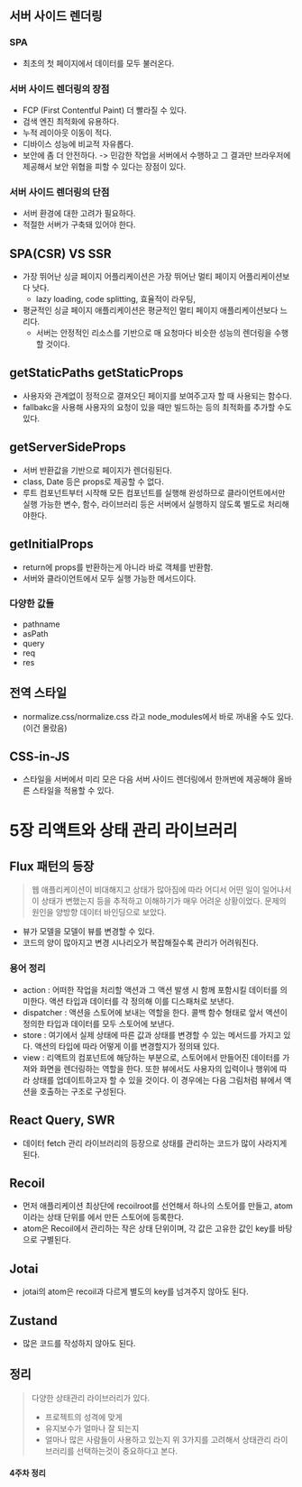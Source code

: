 ## 서버 사이드 렌더링

### SPA

- 최초의 첫 페이지에서 데이터를 모두 불러온다.

### 서버 사이드 렌더링의 장점

- FCP (First Contentful Paint) 더 빨라질 수 있다.
- 검색 엔진 최적화에 유용하다.
- 누적 레이아웃 이동이 적다.
- 디바이스 성능에 비교적 자유롭다.
- 보안에 좀 더 안전하다. -> 민감한 작업을 서버에서 수행하고 그 결과만 브라우저에 제공해서 보안 위협을 피할 수 있다는 장점이 있다.

### 서버 사이드 렌더링의 단점

- 서버 환경에 대한 고려가 필요하다.
- 적절한 서버가 구축돼 있어야 한다.

## SPA(CSR) VS SSR

- 가장 뛰어난 싱글 페이지 어플리케이션은 가장 뛰어난 멀티 페이지 어플리케이션보다 낫다.
  - lazy loading, code splitting, 효율적이 라우팅,
- 평균적인 싱글 페이지 애플리케이션은 평균적인 멀티 페이지 애플리케이션보다 느리다.
  - 서버는 안정적인 리소스를 기반으로 매 요청마다 비슷한 성능의 렌더링을 수행할 것이다.

## getStaticPaths getStaticProps

- 사용자와 관계없이 정적으로 결져오딘 페이지를 보여주고자 할 때 사용되는 함수다.
- fallbakc을 사용해 사용자의 요청이 있을 때만 빌드하는 등의 최적화를 추가할 수도 있다.

## getServerSideProps

- 서버 반환값을 기반으로 페이지가 렌더링된다.
- class, Date 등은 props로 제공할 수 없다.
- 루트 컴포넌트부터 시작해 모든 컴포넌트를 실행해 완성하므로 클라이언트에서만 실행 가능한 변수, 함수, 라이브러리 등은 서버에서 실행하지 않도록 별도로 처리해야한다.

## getInitialProps

- return에 props를 반환하는게 아니라 바로 객체를 반환함.
- 서버와 클라이언트에서 모두 실행 가능한 메서드이다.

### 다양한 값들

- pathname
- asPath
- query
- req
- res

## 전역 스타일

- normalize.css/normalize.css 라고 node_modules에서 바로 꺼내올 수도 있다. (이건 몰랐음)

## CSS-in-JS

- 스타일을 서버에서 미리 모은 다음 서버 사이드 렌더링에서 한꺼번에 제공해야 올바른 스타일을 적용할 수 있다.

# 5장 리액트와 상태 관리 라이브러리

## Flux 패턴의 등장

> 웹 애플리케이션이 비대해지고 상태가 많아짐에 따라 어디서 어떤 일이 일어나서 이 상태가 변했는지 등을 추적하고 이해하기가 매우 어려운 상황이었다.
> 문제의 원인을 양방향 데이터 바인딩으로 보았다.

- 뷰가 모델을 모델이 뷰를 변경할 수 있다.
- 코드의 양이 많아지고 변경 시나리오가 복잡해질수록 관리가 어려워진다.

### 용어 정리

- action : 어떠한 작업을 처리할 액션과 그 액션 발생 시 함께 포함시킬 데이터를 의미한다. 액션 타입과 데이터를 각 정의해 이를 디스패처로 보낸다.
- dispatcher : 액션을 스토어에 보내는 역할을 한다. 콜백 함수 형태로 앞서 액션이 정의한 타입과 데이터를 모두 스토어에 보낸다.
- store : 여기에서 실제 상태에 따른 값과 상태를 변경할 수 있는 메서드를 가지고 있다. 액션의 타입에 따라 어떻게 이를 변경할지가 정의돼 있다.
- view : 리액트의 컴포넌트에 해당하는 부분으로, 스토어에서 만들어진 데이터를 가져와 화면을 렌더링하는 역할을 한다. 또한 뷰에서도 사용자의 입력이나 행위에 따라 상태를 업데이트하고자 할 수 있을 것이다. 이 경우에는 다음 그림처럼 뷰에서 액션을 호출하는 구조로 구성된다.

## React Query, SWR

- 데이터 fetch 관리 라이브러리의 등장으로 상태를 관리하는 코드가 많이 사라지게 된다.

## Recoil

- 먼저 애플리케이션 최상단에 recoilroot를 선언해서 하나의 스토어를 만들고, atom이라는 상태 단위를 <RecoilRoot/>에서 만든 스토어에 등록한다.
- atom은 Recoil에서 관리하는 작은 상태 단위이며, 각 값은 고유한 값인 key를 바탕으로 구별된다.

## Jotai

- jotai의 atom은 recoil과 다르게 별도의 key를 넘겨주지 않아도 된다.

## Zustand

- 많은 코드를 작성하지 않아도 된다.

## 정리

> 다양한 상태관리 라이브러리가 있다.
>
> - 프로젝트의 성격에 맞게
> - 유지보수가 얼마나 잘 되는지
> - 얼마나 많은 사람들이 사용하고 있는지
>   위 3가지를 고려해서 상태관리 라이브러리를 선택하는것이 중요하다고 본다.

#### 4주차 정리
